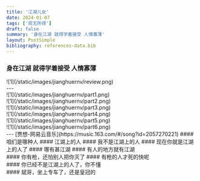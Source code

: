 ```yaml
---
title: '江湖儿女'
date: 2024-01-07
tags: ['观无所得']
draft: false
summary: '身在江湖 就得学着接受 人情寡薄'
layout: PostSimple
bibliography: references-data.bib
---
```


### 身在江湖 就得学着接受 人情寡薄
<div className="-mx-2p overflow-hidden xl:-mx-2">
  <div className="my-1 w-full overflow-hidden px-2 xl:my-1 xl:px-2">
    ![1](/static/images/jianghuernv/review.png)
  </div>
</div>
---
<div className="-mx-2p flex overflow-hidden xl:-mx-2">
  <div className="my-1 w-full overflow-hidden px-2 xl:my-1 xl:w-1/3 xl:px-2">
    ![1](/static/images/jianghuernv/part1.png)
  </div>
  <div className="my-1 w-full overflow-hidden px-2 xl:my-1 xl:w-1/3 xl:px-2">
    ![1](/static/images/jianghuernv/part2.png)
  </div>
  <div className="my-1 w-full overflow-hidden px-2 xl:my-1 xl:w-1/3 xl:px-2">
    ![1](/static/images/jianghuernv/part3.png)
  </div>
</div>
<div className="-mx-2p flex overflow-hidden xl:-mx-2">
  <div className="my-1 w-full overflow-hidden px-2 xl:my-1 xl:w-1/3 xl:px-2">
    ![1](/static/images/jianghuernv/part4.png)
  </div>
  <div className="my-1 w-full overflow-hidden px-2 xl:my-1 xl:w-1/3 xl:px-2">
    ![1](/static/images/jianghuernv/part5.png)
  </div>
  <div className="my-1 w-full overflow-hidden px-2 xl:my-1 xl:w-1/3 xl:px-2">
    ![1](/static/images/jianghuernv/part6.png)
  </div>
</div>
---
[贾想-网易云音乐](https://music.163.com/#/song?id=2057270221)
#### 咱们是哪种人
#### 江湖上的人
#### 我不是江湖上的人
#### 现在你就是江湖上的人了
#### 哪有甚江湖
#### 有人的地方就有江湖
<br/>
#### 你有枪，还怕别人把你灭了
#### 有枪的人才死的快呢
<br/>
#### 你已经不是江湖上的人了，你不懂
<br/>
#### 斌哥，坐上专车了，还是皇冠的
